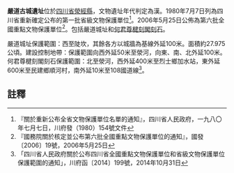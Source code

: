 {{msg:四川省文物保護單位
|名稱 = 嚴道城址
|編號 = 182
|圖片 = [[File:严道城址国保碑.JPG|225px]]
|級別 = 106
|分類 = 古遗址
|時代 = 漢
|地点 = [[四川省|四川省]][[滎經縣|滎經縣]]
|坐標 = {{Coord|29|47|34.93|N|102|49|03.34|E}}
|登錄 = 2006年5月25日
}}

{{msg:四川省文物保護單位
|名稱 = 嚴道古城遺址
|編號 = 139
|圖片 = 
|級別 = S1
|分類 = 
|時代 = [[漢代|漢代]]
|地点 = [[四川省|四川省]][[滎經縣|滎經縣]]
|坐標 =
|登錄 = 1980年7月7日
}}

'''嚴道古城遺址'''位於[[四川省|四川省]][[滎經縣|滎經縣]]，文物遺址年代判定為漢。1980年7月7日列為四川省重新確定公布的第一批省級文物保護單位<ref>『關於重新公布全省文物保護單位名單的通知』，四川省人民政府，一九八〇年七月七日，川府發（1980）154號文件</ref>。2006年5月25日公佈為第六批全國重點文物保護單位<ref>『國務院關於核定並公布第六批全國重點文物保護單位的通知』，國發〔2006〕19號，2006年5月25日</ref>。包括嚴道城址和[[何君尊楗刻閣刻石|何君尊楗刻閣刻石]]。

嚴道城址保護範圍：西至陡坎，其餘各方以城牆為基線外延100米。面積約27.975公頃。建設控制地帶：保護範圍向西外延50米至滎河，向東、南、北外延100米。何君尊楗刻閣刻石保護範圍：北至滎河，西外延400米至烈士鄉加水站，東外延600米至民建鄉順河村，南外延10米至108國道線<ref>「四川省人民政府關於公布四川省全國重點文物保護單位和省級文物保護單位保護範圍的通知」，川府函〔2014〕199號，2014年10月31日</ref>。
==註釋==
{{reflist}}
{{文物保護單位小作品}}